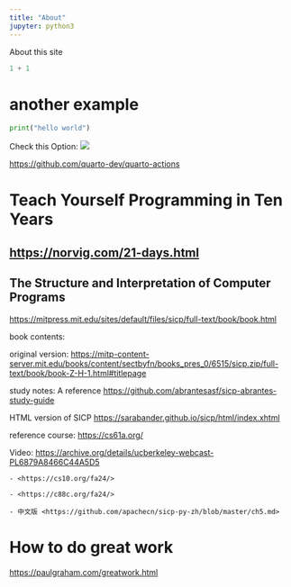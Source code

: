 ```yaml
---
title: "About"
jupyter: python3
---
```


About this site

```python
1 + 1
```


# another example


```python
print("hello world")
```

Check this Option:
![](assets/images/actions_setting.jpg)

<https://github.com/quarto-dev/quarto-actions>

# Teach Yourself Programming in Ten Years

## <https://norvig.com/21-days.html>

## The Structure and Interpretation of Computer Programs

<https://mitpress.mit.edu/sites/default/files/sicp/full-text/book/book.html>

book contents:

original version: <https://mitp-content-server.mit.edu/books/content/sectbyfn/books_pres_0/6515/sicp.zip/full-text/book/book-Z-H-1.html#titlepage>

study notes: A reference <https://github.com/abrantesasf/sicp-abrantes-study-guide>

HTML version of SICP <https://sarabander.github.io/sicp/html/index.xhtml>

reference course: <https://cs61a.org/>

Video: <https://archive.org/details/ucberkeley-webcast-PL6879A8466C44A5D5>

    - <https://cs10.org/fa24/>

    - <https://c88c.org/fa24/>

    - 中文版 <https://github.com/apachecn/sicp-py-zh/blob/master/ch5.md>


# How to do great work

<https://paulgraham.com/greatwork.html>
